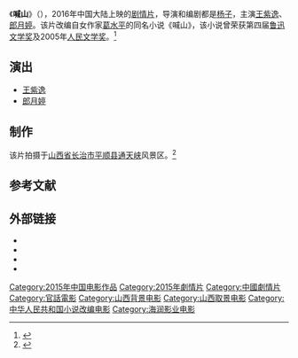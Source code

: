 {{Otheruses|subject= 2015年中国大陆电影《喊山》|other=其他同名条目|喊山}}
{{电影信息框
| 片名     = 《喊·山》
| 电影原名 = ''{{lang|en|Mountain Cry}}''
| 图像     = Mountain Cry poster.jpg
| 图像说明 = 海报
| 导演     = [[杨子|杨子]]
| 监制     = 
| 制片     = 艾秋兴<br>韩肯
| 编剧     = 杨子
| 原著     = 葛水平《喊山》
| 主演     = 王紫逸<br>郎月婷
| 配乐     = 黄铮
| 摄影     = 帕特里克·麦基亚
| 剪辑     = 
| 制片商   = 海润影业<br>威秀电影亚洲公司
| 发行商   = 
| 上映日期 =2015年10月10日（釜山国际电影节）<br>2016年8月26日（中国大陆）
| 片长     = 117分钟（国际版）<br>111分钟（中国大陆）
| 产地     = {{CHNML}}
| 语言     = 普通话
| 预算     = 
| 票房     = 
| 前集     = 
| 续集     = 
}}
《'''喊山'''》（{{lang-en|''Mountain Cry''}}），2016年中国大陆上映的[[剧情片|剧情片]]，导演和编剧都是[[杨子|杨子]]，主演[[王紫逸|王紫逸]]、[[郎月婷|郎月婷]]。该片改编自女作家[[葛水平|葛水平]]的同名小说《喊山》，该小说曾荣获第四届[[鲁迅文学奖|鲁迅文学奖]]及2005年[[人民文学奖|人民文学奖]]。<ref>{{cite news |author= |url=http://news.ifeng.com/a/20141008/42150111_0.shtml |title=电影《喊山》主创人员公开亮相 |newspaper=凤凰网 |date=2014-10-08 |accessdate=2015-05-10 |archive-date=2016-06-04 |archive-url=https://web.archive.org/web/20160604163348/http://news.ifeng.com/a/20141008/42150111_0.shtml |dead-url=no }}</ref>

== 演出 ==
*[[王紫逸|王紫逸]]
*[[郎月婷|郎月婷]]

==制作==
该片拍摄于[[山西省|山西省]][[长治市|长治市]][[平顺县|平顺县]][[通天峡|通天峡]]风景区。<ref>{{cite news|author=|url=http://www.bjiff.com/mrxw/201502/t20150227_2085.html|title=青年导演杨子新片《喊·山》杀青（2014年电影市场项目创投获奖项目）|newspaper=北京国际电影节|date=2015-02-01|deadurl=yes|archiveurl=https://web.archive.org/web/20150518081422/http://www.bjiff.com/mrxw/201502/t20150227_2085.html|archivedate=2015-05-18|accessdate=2015-05-10}}</ref>

==参考文献==
{{reflist}}

== 外部链接==
* {{douban|title=喊山}}
* {{Mtime|217557|喊山}}
* {{hkmdb title|17847|喊山}}
* {{imdb title|4170472|喊山}}

{{DEFAULTSORT:Han喊山}}
[[Category:2015年中国电影作品|Category:2015年中国电影作品]]
[[Category:2015年劇情片|Category:2015年劇情片]]
[[Category:中國劇情片|Category:中國劇情片]]
[[Category:官話電影|Category:官話電影]]
[[Category:山西背景电影|Category:山西背景电影]]
[[Category:山西取景电影|Category:山西取景电影]]
[[Category:中华人民共和国小说改编电影|Category:中华人民共和国小说改编电影]]
[[Category:海润影业电影|Category:海润影业电影]]